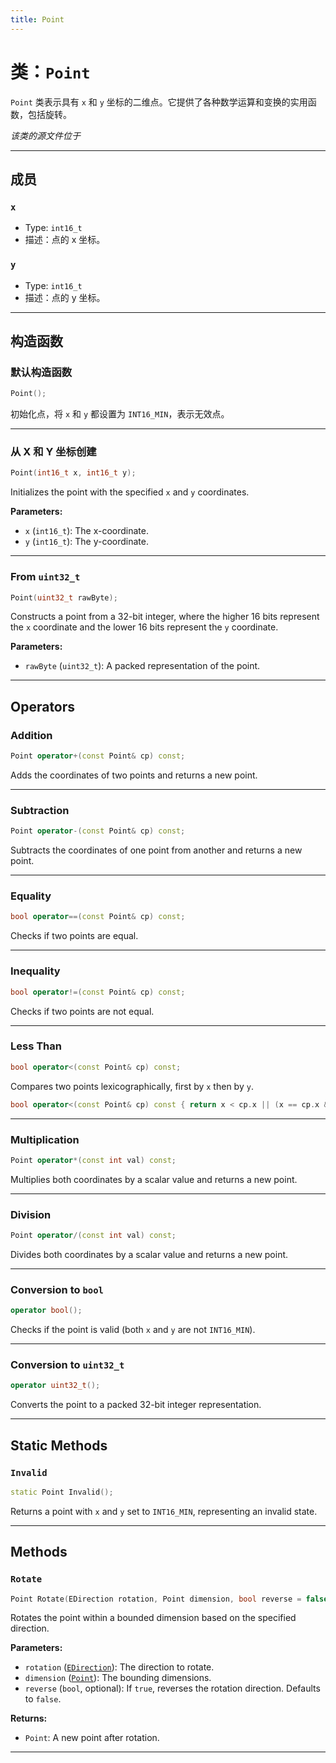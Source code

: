 ```yaml
---
title: Point
---
```


# 类：`Point`

`Point` 类表示具有 `x` 和 `y` 坐标的二维点。它提供了各种数学运算和变换的实用函数，包括旋转。

*该类的源文件位于 <GithubLink path="os/framework/Point.h"/>*

---

## 成员

### `x`
- Type: `int16_t`
- 描述：点的 x 坐标。

### `y`
- Type: `int16_t`
- 描述：点的 y 坐标。

---

## 构造函数

### 默认构造函数
```cpp
Point();
```
初始化点，将 `x` 和 `y` 都设置为 `INT16_MIN`，表示无效点。

---

### 从 X 和 Y 坐标创建
```cpp
Point(int16_t x, int16_t y);
```
Initializes the point with the specified `x` and `y` coordinates.

**Parameters:**
- `x` (`int16_t`): The x-coordinate.
- `y` (`int16_t`): The y-coordinate.

---

### From `uint32_t`
```cpp
Point(uint32_t rawByte);
```
Constructs a point from a 32-bit integer, where the higher 16 bits represent the `x` coordinate and the lower 16 bits represent the `y` coordinate.

**Parameters:**
- `rawByte` (`uint32_t`): A packed representation of the point.

---

## Operators

### Addition
```cpp
Point operator+(const Point& cp) const;
```
Adds the coordinates of two points and returns a new point.

---

### Subtraction
```cpp
Point operator-(const Point& cp) const;
```
Subtracts the coordinates of one point from another and returns a new point.

---

### Equality
```cpp
bool operator==(const Point& cp) const;
```
Checks if two points are equal.

---

### Inequality
```cpp
bool operator!=(const Point& cp) const;
```
Checks if two points are not equal.

---

### Less Than
```cpp
bool operator<(const Point& cp) const;
```
Compares two points lexicographically, first by `x` then by `y`.

```cpp	
bool operator<(const Point& cp) const { return x < cp.x || (x == cp.x && y < cp.y); }
```

---

### Multiplication
```cpp
Point operator*(const int val) const;
```
Multiplies both coordinates by a scalar value and returns a new point.

---

### Division
```cpp
Point operator/(const int val) const;
```
Divides both coordinates by a scalar value and returns a new point.

---

### Conversion to `bool`
```cpp
operator bool();
```
Checks if the point is valid (both `x` and `y` are not `INT16_MIN`).

---

### Conversion to `uint32_t`
```cpp
operator uint32_t();
```
Converts the point to a packed 32-bit integer representation.

---

## Static Methods

### `Invalid`
```cpp
static Point Invalid();
```
Returns a point with `x` and `y` set to `INT16_MIN`, representing an invalid state.

---

## Methods

### `Rotate`
```cpp
Point Rotate(EDirection rotation, Point dimension, bool reverse = false);
```
Rotates the point within a bounded dimension based on the specified direction.

**Parameters:**
- `rotation` ([`EDirection`](./EDirection/)): The direction to rotate.
- `dimension` ([`Point`](./Point/)): The bounding dimensions.
- `reverse` (`bool`, optional): If `true`, reverses the rotation direction. Defaults to `false`.

**Returns:**
- `Point`: A new point after rotation.

---